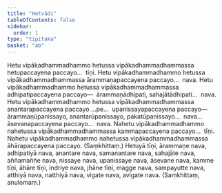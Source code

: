 ```yaml
---
title: "Hetvādi"
tableOfContents: false
sidebar:
  order: 1
type: "tipitaka"
basket: "ab"
---
```



<DynamicBreadcrumb />

<Division number="128">

<Paragraph number="226">
Hetu vipākadhammadhammo hetussa vipākadhammadhammassa hetupaccayena paccayo…  tīṇi.
</Paragraph>

</Division>
<Division number="129">

<Paragraph number="227">
Hetu vipākadhammadhammo hetussa vipākadhammadhammassa ārammaṇapaccayena paccayo…  nava.
</Paragraph>

</Division>
<Division number="130">

<Paragraph number="228">
Hetu vipākadhammadhammo hetussa vipākadhammadhammassa adhipatipaccayena paccayo—  ārammaṇādhipati, sahajātādhipati…  nava.
</Paragraph>

</Division>
<Division number="131">

<Paragraph number="229">
Hetu vipākadhammadhammo hetussa vipākadhammadhammassa anantarapaccayena paccayo …pe…  upanissayapaccayena paccayo—  ārammaṇūpanissayo, anantarūpanissayo, pakatūpanissayo…  nava…  āsevanapaccayena paccayo…  nava.
</Paragraph>

</Division>
<Division number="132">

<Paragraph number="230">
Nahetu vipākadhammadhammo nahetussa vipākadhammadhammassa kammapaccayena paccayo…  tīṇi.
</Paragraph>

<Paragraph number="231">
Nahetu vipākadhammadhammo nahetussa vipākadhammadhammassa āhārapaccayena paccayo. (Saṃkhittaṃ.)
</Paragraph>

</Division>
<Division number="133">

<Paragraph number="232">
Hetuyā tīṇi, ārammaṇe nava, adhipatiyā nava, anantare nava, samanantare nava, sahajāte nava, aññamaññe nava, nissaye nava, upanissaye nava, āsevane nava, kamme tīṇi, āhāre tīṇi, indriye nava, jhāne tīṇi, magge nava, sampayutte nava, atthiyā nava, natthiyā nava, vigate nava, avigate nava. (Saṃkhittaṃ, anulomaṃ.)
</Paragraph>
</Division>